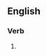 ==English==

===Verb===
{{head|en|present participle}}

# {{present participle of|imbosk|lang=en|nocat=1}}